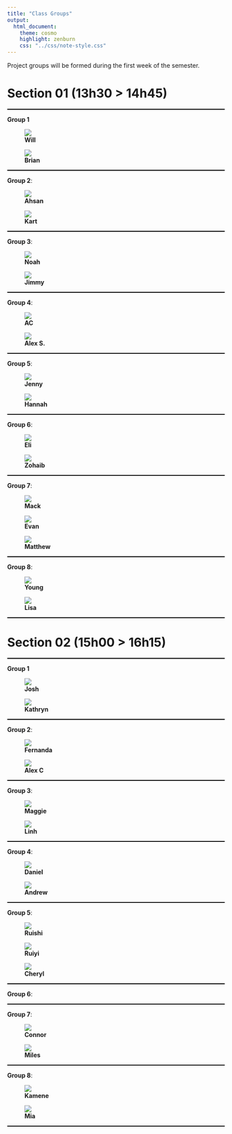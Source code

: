 ```yaml
---
title: "Class Groups"
output:
  html_document:
    theme: cosmo
    highlight: zenburn
    css: "../css/note-style.css"
---
```


Project groups will be formed during the first week of the semester.

# Section 01 (13h30 > 14h45)

<hr style="height: 0px; border: none; border-top: 2px solid black;">

**Group 1**

<div class="group-row">
  <figure class="group-figure">
    <img src="../icons/will_eagle_green.svg" class="group-img"/>
    <figcaption class="group-caption"><b>Will</b></figcaption>
  </figure>
  <figure class="group-figure">
    <img src="../icons/brian_penguin_blue.svg" class="group-img"/>
    <figcaption class="group-caption"><b>Brian</b></figcaption>
  </figure>
</div>

<hr style="height: 0px; border: none; border-top: 2px solid black;">

**Group 2**:

<div class="group-row">
  <figure class="group-figure">
    <img src="../icons/ahsan_parrot_purple.svg" class="group-img"/>
    <figcaption class="group-caption"><b>Ahsan</b></figcaption>
  </figure>
  <figure class="group-figure">
    <img src="../icons/kart_falcon_peach.svg" class="group-img"/>
    <figcaption class="group-caption"><b>Kart</b></figcaption>
  </figure>
</div>

<hr style="height: 0px; border: none; border-top: 2px solid black;">

**Group 3**:

<div class="group-row">
  <figure class="group-figure">
    <img src="../icons/noah_cuttlefish_green.svg" class="group-img"/>
    <figcaption class="group-caption"><b>Noah</b></figcaption>
  </figure>
  <figure class="group-figure">
    <img src="../icons/jimmy_bald_eagle_green.svg" class="group-img"/>
    <figcaption class="group-caption"><b>Jimmy</b></figcaption>
  </figure>
</div>

<hr style="height: 0px; border: none; border-top: 2px solid black;">

**Group 4**:

<div class="group-row">
  <figure class="group-figure">
    <img src="../icons/ac_cat_periwinkle.svg" class="group-img"/>
    <figcaption class="group-caption"><b>AC</b></figcaption>
  </figure>
  <figure class="group-figure">
    <img src="../icons/alexs_shark_blue.svg" class="group-img"/>
    <figcaption class="group-caption"><b>Alex S.</b></figcaption>
  </figure>
</div>

<hr style="height: 0px; border: none; border-top: 2px solid black;">

**Group 5**:

<div class="group-row">
  <figure class="group-figure">
    <img src="../icons/jenny_rabbit_pink.svg" class="group-img"/>
    <figcaption class="group-caption"><b>Jenny</b></figcaption>
  </figure>
  <figure class="group-figure">
    <img src="../icons/hannah_dog_bluegreen.svg" class="group-img"/>
    <figcaption class="group-caption"><b>Hannah</b></figcaption>
  </figure>
</div>

<hr style="height: 0px; border: none; border-top: 2px solid black;">

**Group 6**:

<div class="group-row">
  <figure class="group-figure">
    <img src="../icons/eli_lion_blue.svg" class="group-img"/>
    <figcaption class="group-caption"><b>Eli</b></figcaption>
  </figure>
  <figure class="group-figure">
    <img src="../icons/zohaib_falcon_yellow.svg" class="group-img"/>
    <figcaption class="group-caption"><b>Zohaib</b></figcaption>
  </figure>
</div>

<hr style="height: 0px; border: none; border-top: 2px solid black;">

**Group 7**:

<div class="group-row">
  <figure class="group-figure">
    <img src="../icons/mack_hippo_light_blue.svg" class="group-img"/>
    <figcaption class="group-caption"><b>Mack</b></figcaption>
  </figure>
  <figure class="group-figure">
    <img src="../icons/evan_cat_navy.svg" class="group-img"/>
    <figcaption class="group-caption"><b>Evan</b></figcaption>
  </figure>
  <figure class="group-figure">
    <img src="../icons/matthew_qmark.svg" class="group-img"/>
    <figcaption class="group-caption"><b>Matthew</b></figcaption>
  </figure>
</div>

<hr style="height: 0px; border: none; border-top: 2px solid black;">

**Group 8**:

<div class="group-row">
  <figure class="group-figure">
    <img src="../icons/young_qmark.svg" class="group-img"/>
    <figcaption class="group-caption"><b>Young</b></figcaption>
  </figure>
  <figure class="group-figure">
    <img src="../icons/lisa_cat_yellowgreen.svg" class="group-img"/>
    <figcaption class="group-caption"><b>Lisa</b></figcaption>
  </figure>
</div>

<hr style="height: 0px; border: none; border-top: 2px solid black;">

# Section 02 (15h00 > 16h15)

<hr style="height: 0px; border: none; border-top: 2px solid black;">

**Group 1**

<div class="group-row">
  <figure class="group-figure">
    <img src="../icons/josh_dog_blue.svg" class="group-img"/>
    <figcaption class="group-caption"><b>Josh</b></figcaption>
  </figure>
  <figure class="group-figure">
    <img src="../icons/kathryn_qmark.svg" class="group-img"/>
    <figcaption class="group-caption"><b>Kathryn</b></figcaption>
  </figure>
</div>

<hr style="height: 0px; border: none; border-top: 2px solid black;">

**Group 2**:

<div class="group-row">
  <figure class="group-figure">
    <img src="../icons/fernanda_giraffe_pastel.svg" class="group-img"/>
    <figcaption class="group-caption"><b>Fernanda</b></figcaption>
  </figure>
  <figure class="group-figure">
    <img src="../icons/alexc_tiger_red.svg" class="group-img"/>
    <figcaption class="group-caption"><b>Alex C</b></figcaption>
  </figure>
</div>

<hr style="height: 0px; border: none; border-top: 2px solid black;">

**Group 3**:

<div class="group-row">
  <figure class="group-figure">
    <img src="../icons/maggie_koala_blue.svg" class="group-img"/>
    <figcaption class="group-caption"><b>Maggie</b></figcaption>
  </figure>
  <figure class="group-figure">
    <img src="../icons/linh_dog_red.svg" class="group-img"/>
    <figcaption class="group-caption"><b>Linh</b></figcaption>
  </figure>
</div>

<hr style="height: 0px; border: none; border-top: 2px solid black;">

**Group 4**:

<div class="group-row">
  <figure class="group-figure">
    <img src="../icons/daniel_horse_green.svg" class="group-img"/>
    <figcaption class="group-caption"><b>Daniel</b></figcaption>
  </figure>
  <figure class="group-figure">
    <img src="../icons/andrew_dog_red.svg" class="group-img"/>
    <figcaption class="group-caption"><b>Andrew</b></figcaption>
  </figure>
</div>

<hr style="height: 0px; border: none; border-top: 2px solid black;">

**Group 5**:

<div class="group-row">
  <figure class="group-figure">
    <img src="../icons/ruishi_qmark.svg" class="group-img"/>
    <figcaption class="group-caption"><b>Ruishi</b></figcaption>
  </figure>
  <figure class="group-figure">
    <img src="../icons/ruiyi_wolf_red.svg" class="group-img"/>
    <figcaption class="group-caption"><b>Ruiyi</b></figcaption>
  </figure>
  <figure class="group-figure">
    <img src="../icons/cheryl_cat_navy.svg" class="group-img"/>
    <figcaption class="group-caption"><b>Cheryl</b></figcaption>
  </figure>
</div>

<hr style="height: 0px; border: none; border-top: 2px solid black;">

**Group 6**:

<div class="group-row">
</div>

<hr style="height: 0px; border: none; border-top: 2px solid black;">

**Group 7**:

<div class="group-row">
  <figure class="group-figure">
    <img src="../icons/connor_cat_teal.svg" class="group-img"/>
    <figcaption class="group-caption"><b>Connor</b></figcaption>
  </figure>
  <figure class="group-figure">
    <img src="../icons/miles_dog_purple.svg" class="group-img"/>
    <figcaption class="group-caption"><b>Miles</b></figcaption>
  </figure>
</div>

<hr style="height: 0px; border: none; border-top: 2px solid black;">

**Group 8**:

<div class="group-row">
  <figure class="group-figure">
    <img src="../icons/kamene_fluffydog_black.svg" class="group-img"/>
    <figcaption class="group-caption"><b>Kamene</b></figcaption>
  </figure>
  <figure class="group-figure">
    <img src="../icons/mia_cow_yellow.svg" class="group-img"/>
    <figcaption class="group-caption"><b>Mia</b></figcaption>
  </figure>
</div>

<hr style="height: 0px; border: none; border-top: 2px solid black;">
